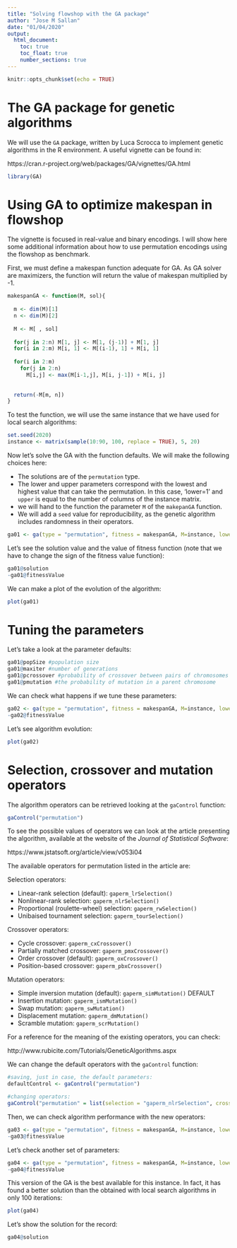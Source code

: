 ```yaml
---
title: "Solving flowshop with the GA package"
author: "Jose M Sallan"
date: "01/04/2020"
output: 
  html_document:
    toc: true
    toc_float: true
    number_sections: true
---
```


```r
knitr::opts_chunk$set(echo = TRUE)
```

# The GA package for genetic algorithms

We will use the `GA` package, written by Luca Scrocca to implement
genetic algorithms in the R environment. A useful vignette can be found in:

https://cran.r-project.org/web/packages/GA/vignettes/GA.html

```r
library(GA)
```


# Using GA to optimize makespan in flowshop

The vignette is focused in real-value and binary encodings. I will show here some additional information about how to use permutation encodings using the flowshop as benchmark.

First, we must define a makespan function adequate for GA. As GA solver are maximizers, the function will return the value of makespan multiplied by -1.

```r
makespanGA <- function(M, sol){
  
  m <- dim(M)[1]
  n <- dim(M)[2]
  
  M <- M[ , sol]
  
  for(j in 2:n) M[1, j] <- M[1, (j-1)] + M[1, j]
  for(i in 2:m) M[i, 1] <- M[(i-1), 1] + M[i, 1]
  
  for(i in 2:m)
    for(j in 2:n)
      M[i,j] <- max(M[i-1,j], M[i, j-1]) + M[i, j]
  
  
  return(-M[m, n])
}
```

To test the function, we will use the same instance that we have used for local search algorithms:

```r
set.seed(2020)
instance <- matrix(sample(10:90, 100, replace = TRUE), 5, 20)
```

Now let's solve the GA with the function defaults. We will make the following choices here:

* The solutions are of the `permutation` type.
* The lower and upper parameters correspond with the lowest and highest value that can take the permutation. In this case, 'lower=1' and `upper` is equal to the number of columns of the instance matrix.
* we will hand to the function the parameter `M` of the `makepanGA` function.
* We will add a `seed` value for reproducibility, as the genetic algorithm includes randomness in their operators.

```r
ga01 <- ga(type = "permutation", fitness = makespanGA, M=instance, lower = 1, upper = dim(instance)[2], seed=1111)
```

Let's see the solution value and the value of fitness function (note that we have to change the sign of the fitness value function):

```r
ga01@solution
-ga01@fitnessValue
```

We can make a plot of the evolution of the algorithm:

```r
plot(ga01)
```

# Tuning the parameters

Let's take a look at the parameter defaults:

```r
ga01@popSize #population size
ga01@maxiter #number of generations
ga01@pcrossover #probability of crossover between pairs of chromosomes
ga01@pmutation #the probability of mutation in a parent chromosome
```

We can check what happens if we tune these parameters:

```r
ga02 <- ga(type = "permutation", fitness = makespanGA, M=instance, lower = 1, upper = dim(instance)[2],  popSize = 100, pcrossover = 1, maxiter = 300, seed=1111)
-ga02@fitnessValue
```

Let's see algorithm evolution:

```r
plot(ga02)
```


# Selection, crossover and mutation operators

The algorithm operators can be retrieved looking at the `gaControl` function:

```r
gaControl("permutation")
```

To see the possible values of operators we can look at the article presenting the algorithm, available at the website of the *Journal of Statistical Software*:

https://www.jstatsoft.org/article/view/v053i04

The available operators for permutation listed in the article are:

Selection operators:

* Linear-rank selection (default): `gaperm_lrSelection()`
* Nonlinear-rank selection: `gaperm_nlrSelection()`
* Proportional (roulette-wheel) selection: `gaperm_rwSelection()`
* Unibaised tournament selection: `gaperm_tourSelection()`

Crossover operators:

* Cycle crossover: `gaperm_cxCrossover()`
* Partially matched crossover: `gaperm_pmxCrossover()`
* Order crossover (default): `gaperm_oxCrossover()`
* Position-based crossover: `gaperm_pbxCrossover()`

Mutation operators:

* Simple inversion mutation (default): `gaperm_simMutation()` DEFAULT
* Insertion mutation: `gaperm_ismMutation()`
* Swap mutation: `gaperm_swMutation()`
* Displacement mutation: `gaperm_dmMutation()`
* Scramble mutation: `gaperm_scrMutation()`

For a reference for the meaning of the existing operators, you can check:

http://www.rubicite.com/Tutorials/GeneticAlgorithms.aspx

We can change the default operators with the `gaControl` function:

```r
#saving, just in case, the default parameters:
defaultControl <- gaControl("permutation")

#changing operators:
gaControl("permutation" = list(selection = "gaperm_nlrSelection", crossover = "gaperm_cxCrossover", mutation = "gaperm_ismMutation"))
```

Then, we can check algorithm performance with the new operators:

```r
ga03 <- ga(type = "permutation", fitness = makespanGA, M=instance, lower = 1, upper = dim(instance)[2],  popSize = 100, pcrossover = 1, maxiter = 300, seed=1111)
-ga03@fitnessValue
```

Let's check another set of parameters:


```r
ga04 <- ga(type = "permutation", fitness = makespanGA, M=instance, lower = 1, upper = dim(instance)[2], popSize=100, maxiter = 100, pmutation = 1, seed=1111)
-ga04@fitnessValue
```

This version of the GA is the best available for this instance. In fact, it has found a better solution than the obtained with local search algorithms in only 100 iterations:

```r
plot(ga04)
```


Let's show the solution for the record:

```r
ga04@solution
```


